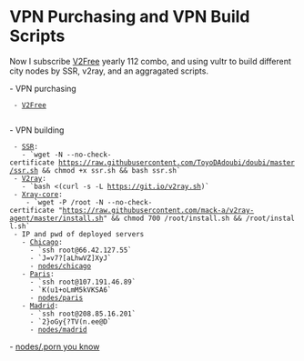 = VPN Purchasing and VPN Build Scripts =
 
Now I subscribe [[https://w1.v2free.net|V2Free]] yearly 112 combo, and using vultr to build different city nodes by SSR, v2ray, and an aggragated scripts.

- VPN purchasing
  - [[https://w1.v2free.net|V2Free]]
   
- VPN building
  - [[https://github.com/ToyoDAdoubi/doubi|SSR]]:
    - `wget -N --no-check-certificate https://raw.githubusercontent.com/ToyoDAdoubi/doubi/master/ssr.sh && chmod +x ssr.sh && bash ssr.sh`
  - [[https://github.com/233boy/v2ray|V2ray]]:
    - `bash <(curl -s -L https://git.io/v2ray.sh)`
  - [[https://github.com/mack-a/v2ray-agent|Xray-core]]:
     - `wget -P /root -N --no-check-certificate "https://raw.githubusercontent.com/mack-a/v2ray-agent/master/install.sh" && chmod 700 /root/install.sh && /root/install.sh`
  - IP and pwd of deployed servers
    - [[https://my.vultr.com/subs/?id=4e95ebc3-0bb4-4608-9dc5-f4d9cf0c4819|Chicago]]:
      - `ssh root@66.42.127.55`
      - `J=v7?[aLhwVZ]XyJ`
      - [[nodes/chicago]]
    - [[https://my.vultr.com/subs/?id=613666a7-6faa-4cc8-b2d1-fc6ec2b8b5d8|Paris]]: 
      - `ssh root@107.191.46.89` 
      - `K(u1+oLmM5kVKSA6`
      - [[nodes/paris]]
    - [[https://my.vultr.com/subs/?id=52163ab0-ccb9-4dfa-a172-1e472914226a|Madrid]]: 
      - `ssh root@208.85.16.201` 
      - `2}oGy{?TV(n.ee@D`
      - [[nodes/madrid]]
- [[nodes/.porn you know]]
